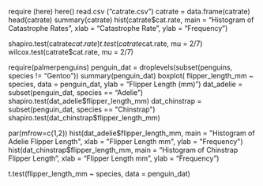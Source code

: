 require (here)
here()
read.csv ("catrate.csv")
catrate = data.frame(catrate)
head(catrate)
summary(catrate)
hist(catrate$cat.rate, main = "Histogram of Catastrophe Rates", xlab = "Catastrophe Rate", ylab = "Frequency")

shapiro.test(catrate$cat.rate)
t.test(catrate$cat.rate, mu = 2/7)
wilcox.test(catrate$cat.rate, mu = 2/7)

require(palmerpenguins)
penguin_dat = droplevels(subset(penguins, species != "Gentoo"))
summary(penguin_dat)
boxplot(
  flipper_length_mm ~ species, 
  data = penguin_dat,
  ylab = "Flipper Length (mm)")
dat_adelie = subset(penguin_dat, species == "Adelie")
shapiro.test(dat_adelie$flipper_length_mm)
dat_chinstrap = subset(penguin_dat, species == "Chinstrap")
shapiro.test(dat_chinstrap$flipper_length_mm)

par(mfrow=c(1,2))
hist(dat_adelie$flipper_length_mm, main = "Histogram of Adelie Flipper Length", xlab = "Flipper Length mm", ylab = "Frequency")
hist(dat_chinstrap$flipper_length_mm, main = "Histogram of Chinstrap Flipper Length", xlab = "Flipper Length mm", ylab = "Frequency")

t.test(flipper_length_mm ~ species, data = penguin_dat)


